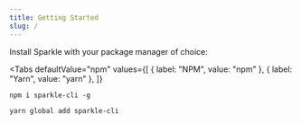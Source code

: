 ```yaml
---
title: Getting Started
slug: /
---
```



Install Sparkle with your package manager of choice:

<!-- Not published yet, but `sparkle-cli` wasn't taken. I would want `sparkle`, but it's taken (npm.im/sparkle).  -->

<Tabs
  defaultValue="npm"
  values={[
    { label: "NPM", value: "npm" },
    { label: "Yarn", value: "yarn" },
  ]}
>
  <TabItem value="npm">

    npm i sparkle-cli -g

  </TabItem>
  <TabItem value="yarn">
	  
	yarn global add sparkle-cli

  </TabItem>
</Tabs>

